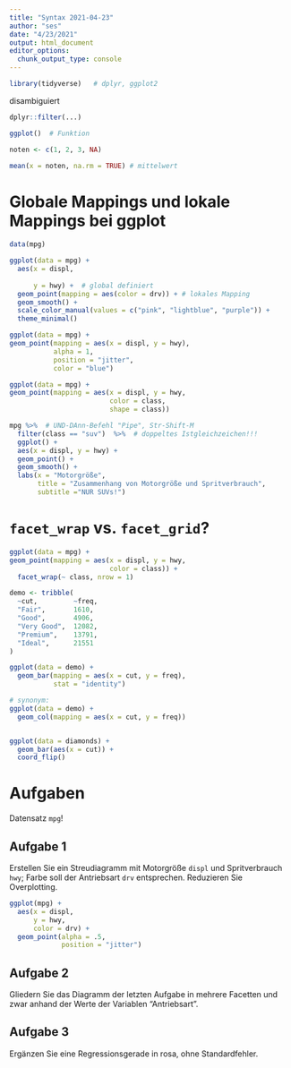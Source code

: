 ```yaml
---
title: "Syntax 2021-04-23"
author: "ses"
date: "4/23/2021"
output: html_document
editor_options: 
  chunk_output_type: console
---
```



```r
library(tidyverse)   # dplyr, ggplot2
```


disambiguiert

```r
dplyr::filter(...)
```


```r
ggplot()  # Funktion
```




```r
noten <- c(1, 2, 3, NA)

mean(x = noten, na.rm = TRUE) # mittelwert
```




# Globale Mappings und lokale Mappings bei ggplot


```r
data(mpg)
```


```r
ggplot(data = mpg) +
  aes(x = displ,
      
      y = hwy) +  # global definiert
  geom_point(mapping = aes(color = drv)) + # lokales Mapping
  geom_smooth() +
  scale_color_manual(values = c("pink", "lightblue", "purple")) +
  theme_minimal()
```





```r
ggplot(data = mpg) +
geom_point(mapping = aes(x = displ, y = hwy),
           alpha = 1,
           position = "jitter",
           color = "blue")
```



```r
ggplot(data = mpg) +
geom_point(mapping = aes(x = displ, y = hwy, 
                         color = class,
                         shape = class)) 
```



```r
mpg %>%  # UND-DAnn-Befehl "Pipe", Str-Shift-M
  filter(class == "suv")  %>%  # doppeltes Istgleichzeichen!!! 
  ggplot() +
  aes(x = displ, y = hwy) +
  geom_point() +
  geom_smooth() +
  labs(x = "Motorgröße",
       title = "Zusammenhang von Motorgröße und Spritverbrauch",
       subtitle ="NUR SUVs!")
```




# `facet_wrap` vs. `facet_grid`?


```r
ggplot(data = mpg) +
geom_point(mapping = aes(x = displ, y = hwy, 
                         color = class)) +
  facet_wrap(~ class, nrow = 1)
```





```r
demo <- tribble(
  ~cut,         ~freq,
  "Fair",       1610,
  "Good",       4906,
  "Very Good",  12082,
  "Premium",    13791,
  "Ideal",      21551
)

ggplot(data = demo) +
  geom_bar(mapping = aes(x = cut, y = freq), 
           stat = "identity")

# synonym:
ggplot(data = demo) +
  geom_col(mapping = aes(x = cut, y = freq))


ggplot(data = diamonds) +
  geom_bar(aes(x = cut)) +
  coord_flip()

```




# Aufgaben

Datensatz `mpg`!

## Aufgabe 1


Erstellen Sie ein Streudiagramm mit Motorgröße `displ` und Spritverbrauch `hwy`; Farbe soll der Antriebsart `drv` entsprechen. Reduzieren Sie Overplotting.

```r
ggplot(mpg) +
  aes(x = displ, 
      y = hwy,
      color = drv) +
  geom_point(alpha = .5,
             position = "jitter")
```




## Aufgabe 2

Gliedern Sie das Diagramm der letzten Aufgabe in mehrere Facetten und zwar anhand der Werte der Variablen "Antriebsart".


## Aufgabe 3 

Ergänzen Sie eine Regressionsgerade in rosa, ohne Standardfehler.




